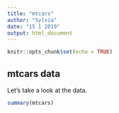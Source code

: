 ```yaml
---
title: "mtcars"
author: "Sylvia"
date: "15 1 2019"
output: html_document
---
```


```r
knitr::opts_chunk$set(echo = TRUE)
```

## mtcars data

Let's take a look at the data.

```r
summary(mtcars)
```
